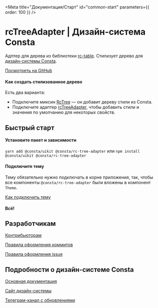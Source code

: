 
<Meta title="Документация/Старт" id="common-start" parameters={{ order: 100 }} />

# rcTreeAdapter | Дизайн-система Consta

Адптер для дерева из библиотеки [rc-table](https://github.com/react-component/tree). Стилизует дерево для [дизайн-системы Consta](https://consta.gazprom-neft.ru/).

[Посмотреть на GitHub](https://github.com/consta-design-system/rc-tree-adapter)

#### Как создать стилизованное дерево

Есть два варианта:

- Подключите миксин [RcTree](?path=/docs/rctree--page) — он добавит дереву стили из Consta.
- Подключите адаптер [rcTreeAdapter](?path=/docs/utils-rctreeadapter--playground), чтобы добавить стили и значения по умолчанию для некоторых свойств.

## Быстрый старт

#### Установите пакет и зависимости

`yarn add @consta/uikit @consta/rc-tree-adapter` или `npm install @consta/uikit @consta/rc-tree-adapter`

#### Подключите тему

Тему обязательно нужно подключать в корне приложения, так, чтобы все компоненты `@consta/rc-tree-adapter` были вложены в компонент `Theme`.

[Как подключить тему](http://uikit.gizeasy.ru/?path=/docs/thematization-how-to-connect-theme--page)

#### Всë!

## Разработчикам

[Контрибьюторам](http://uikit.gizeasy.ru/?path=/docs/common-develop-contributors--page)

[Правила оформления коммитов](http://uikit.gizeasy.ru/?path=/docs/common-develop-commits-style--page)

[Правила оформления issue](http://uikit.gizeasy.ru/?path=/docs/common-develop-issues--page)

## Подробности о дизайн-системе Consta

[Основная документация](http://uikit.gizeasy.ru/?path=/docs/common-about--page)

[Сайт дизайн-системы](https://consta.gazprom-neft.ru/)

[Телеграм-канал с обновлениями](https://t.me/consta_ui_releases)
